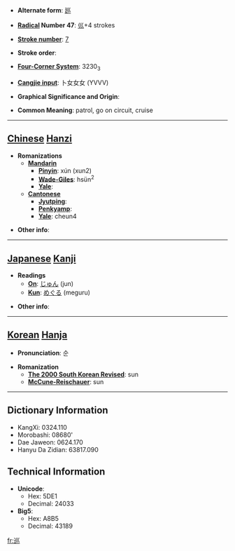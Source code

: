 * '''Alternate form''': [[廵]]

* '''[[Wiktionary:Chinese radical index| Radical]] Number 47''': [[Wiktionary:Chinese radical index 巛|巛]]+4 strokes

* '''[[Wiktionary:Chinese total strokes index|Stroke number]]''': [[Wiktionary:Chinese total strokes index 7|7]]

* '''Stroke order''': 

* '''[[Wiktionary:Chinese four corner index|Four-Corner System]]''': 3230<sub>3</sub>

* '''[[Wiktionary:Chinese Cangjie index|Cangjie input]]''': 卜女女女 (YVVV)

* '''Graphical Significance and Origin''': 

* '''Common Meaning''': patrol, go on circuit, cruise

----

== [[Chinese]] [[Hanzi]] ==

* '''Romanizations'''
** '''[[Mandarin]]'''
*** '''[[Pinyin]]''': xún (xun2)
*** '''[[Wade-Giles]]''': hsün<sup>2</sup>
*** '''[[Yale]]''': 
** '''[[Cantonese]]'''
*** '''[[Jyutping]]''':
*** '''[[Penkyamp]]''': 
*** '''[[Yale]]''': cheun4

* '''Other info''': 

----

== [[Japanese]] [[Kanji]] ==

* '''Readings'''
** '''[[On]]''': [[じゅん]] (jun)
** '''[[Kun]]''': [[めぐる]] (meguru)

* '''Other info''':  

----

== [[Korean]] [[Hanja]] ==

* '''Pronunciation''': 순

* '''Romanization'''
** '''[[The 2000 South Korean Revised Romanization|The 2000 South Korean Revised]]''': sun
** '''[[McCune-Reischauer]]''': sun

----

== Dictionary Information ==

* KangXi: 0324.110
* Morobashi: 08680'
* Dae Jaweon: 0624.170
* Hanyu Da Zidian: 63817.090

== Technical Information ==

* '''Unicode''':
** Hex: 5DE1
** Decimal: 24033
* '''Big5''':
** Hex: A8B5
** Decimal: 43189

[[fr:巡]]